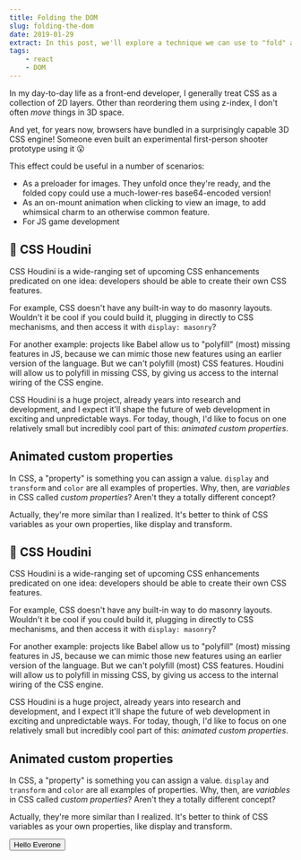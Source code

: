 ```yaml
---
title: Folding the DOM
slug: folding-the-dom
date: 2019-01-29
extract: In this post, we'll explore a technique we can use to "fold" a DOM node, like folding a letter in real-life. On that journey, we'll learn a lot about 3D transforms and CSS animation techniques!
tags: 
    - react
    - DOM
---
```


In my day-to-day life as a front-end developer, I generally treat CSS as a collection of 2D layers. Other than reordering them using z-index, I don't often _move_ things in 3D space.

And yet, for years now, browsers have bundled in a surprisingly capable 3D CSS engine! Someone even built an experimental first-person shooter prototype using it 😮

This effect could be useful in a number of scenarios:

- As a preloader for images. They unfold once they're ready, and the folded copy could use a much-lower-res base64-encoded version!
- As an on-mount animation when clicking to view an image, to add whimsical charm to an otherwise common feature.
- For JS game development


## 🎩 CSS Houdini

CSS Houdini is a wide-ranging set of upcoming CSS enhancements predicated on one idea: developers should be able to create their own CSS features.

For example, CSS doesn't have any built-in way to do masonry layouts. Wouldn't it be cool if you could build it, plugging in directly to CSS mechanisms, and then access it with `display: masonry`?

For another example: projects like Babel allow us to "polyfill" (most) missing features in JS, because we can mimic those new features using an earlier version of the language. But we can't polyfill (most) CSS features. Houdini will allow us to polyfill in missing CSS, by giving us access to the internal wiring of the CSS engine.

CSS Houdini is a huge project, already years into research and development, and I expect it'll shape the future of web development in exciting and unpredictable ways. For today, though, I'd like to focus on one relatively small but incredibly cool part of this: _animated custom properties_.

<BlogImage src="https://images.ctfassets.net/r6v5z5ozsdfh/1GqB1d1yJBsdKp6eCtnL1k/590e9963909c697a3c807634e1861008/Screenshot_2020-07-25_at_02.58.32.png" className="full-bleed" caption="the image is full bleed"/>

## Animated custom properties

In CSS, a "property" is something you can assign a value. `display` and `transform` and `color` are all examples of properties. Why, then, are _variables_ in CSS called _custom properties_? Aren't they a totally different concept?

Actually, they're more similar than I realized. It's better to think of CSS variables as your own properties, like display and transform.

## 🎩 CSS Houdini

CSS Houdini is a wide-ranging set of upcoming CSS enhancements predicated on one idea: developers should be able to create their own CSS features.

For example, CSS doesn't have any built-in way to do masonry layouts. Wouldn't it be cool if you could build it, plugging in directly to CSS mechanisms, and then access it with `display: masonry`?

For another example: projects like Babel allow us to "polyfill" (most) missing features in JS, because we can mimic those new features using an earlier version of the language. But we can't polyfill (most) CSS features. Houdini will allow us to polyfill in missing CSS, by giving us access to the internal wiring of the CSS engine.

CSS Houdini is a huge project, already years into research and development, and I expect it'll shape the future of web development in exciting and unpredictable ways. For today, though, I'd like to focus on one relatively small but incredibly cool part of this: _animated custom properties_.

## Animated custom properties

In CSS, a "property" is something you can assign a value. `display` and `transform` and `color` are all examples of properties. Why, then, are _variables_ in CSS called _custom properties_? Aren't they a totally different concept?

Actually, they're more similar than I realized. It's better to think of CSS variables as your own properties, like display and transform.

<Demo>
  <button>Hello Everone</button>
</Demo>

<LiveCodeEditor code={noInlineExample} id="folding-the-dom"/>